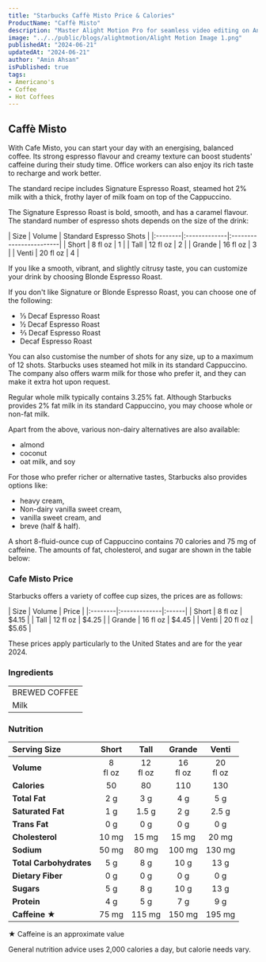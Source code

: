 ```yaml
---
title: "Starbucks Caffè Misto Price & Calories"
ProductName: "Caffè Misto" 
description: "Master Alight Motion Pro for seamless video editing on Android, iOS, and Tablets with our ultimate guide, unlocking advanced features and elevating your skills in 2024!"
image: "../../public/blogs/alightmotion/Alight Motion Image 1.png"
publishedAt: "2024-06-21"
updatedAt: "2024-06-21"
author: "Amin Ahsan"
isPublished: true
tags:
- Americano's
- Coffee
- Hot Coffees
---
```



## Caffè Misto

With Cafe Misto, you can start your day with an energising, balanced coffee. Its strong espresso flavour and creamy texture can boost students' caffeine during their study time. Office workers can also enjoy its rich taste to recharge and work better. 

The standard recipe includes Signature Espresso Roast, steamed hot 2% milk with a thick, frothy layer of milk foam on top of the Cappuccino.

The Signature Espresso Roast is bold, smooth, and has a caramel flavour. The standard number of espresso shots depends on the size of the drink:

<div style={{width:"300px"}}>
| Size    |  Volume      | Standard Espresso Shots |
|:--------|:-------------|:------------------------|
| Short   | 8 fl oz      | 1                       |
| Tall    | 12 fl oz     | 2                       |
| Grande  | 16 fl oz     | 3                       |
| Venti   | 20 fl oz     | 4                       |
</div>

If you like a smooth, vibrant, and slightly citrusy taste, you can customize your drink by choosing Blonde Espresso Roast.

If you don't like Signature or Blonde Espresso Roast, you can choose one of the following:

 - ⅓ Decaf Espresso Roast
 - ½ Decaf Espresso Roast
 - ⅔ Decaf Espresso Roast
 - Decaf Espresso Roast

You can also customise the number of shots for any size, up to a maximum of 12 shots.
Starbucks uses steamed hot milk in its standard Cappuccino. The company also offers warm milk for those who prefer it, and they can make it extra hot upon request.

Regular whole milk typically contains 3.25% fat. Although Starbucks provides 2% fat milk in its standard Cappuccino, you may choose whole or non-fat milk.

Apart from the above, various non-dairy alternatives are also available:
 - almond
 - coconut
 - oat milk, and soy

 For those who prefer richer or alternative tastes, Starbucks also provides options like:

- heavy cream,
- Non-dairy vanilla sweet cream,
- vanilla sweet cream, and
- breve (half & half).

A short 8-fluid-ounce cup of Cappuccino contains 70 calories and 75 mg of caffeine. The amounts of fat, cholesterol, and sugar are shown in the table below:

### Cafe Misto Price

Starbucks offers a variety of coffee cup sizes, the prices are as follows:

<div style={{width:"300px"}}>
| Size    |   Volume     | Price |
|:--------|:-------------|:------|
| Short   | 8 fl oz      | $4.15 |
| Tall    | 12 fl oz     | $4.25 |
| Grande  | 16 fl oz     | $4.45 |
| Venti   | 20 fl oz     | $5.65 |
</div>

These prices apply particularly to the United States and are for the year 2024.


### Ingredients
|                     |
|:--------------------|
| BREWED COFFEE       |
| Milk       |

### Nutrition

|  Serving Size	            | Short          | Tall        | Grande   | Venti    |
|:--------------------------|:--------------:|:-----------:|:--------:|:--------:|
| **Volume**                | 8 <br/> fl oz  | 12 <br/> fl oz |  16 <br/> fl oz | 20 <br/> fl oz |
| **Calories**              | 50              | 80          | 110       | 130      |
| **Total Fat**             | 2 g             | 3 g         | 4 g      | 5 g     |
| **Saturated Fat**         | 1 g             | 1.5 g         | 2 g      | 2.5 g     |
| **Trans Fat**             | 0 g             | 0 g         | 0 g      | 0 g     |
| **Cholesterol**           | 10 mg            | 15 mg        | 15 mg    | 20 mg   |
| **Sodium**                | 50 mg            | 80 mg       | 100 mg   | 130 mg  | 
| **Total Carbohydrates**   | 5 g             | 8 g         | 10 g      | 13 g    |
| **Dietary Fiber**         | 0 g             | 0 g         | 0 g      | 0 g     |
| **Sugars**                | 5 g             | 8 g         | 10 g      | 13 g    |
| **Protein**               | 4 g             | 5 g         | 7 g      | 9 g    |
| **Caffeine ★**           | 75 mg          | 115 mg       | 150 mg   | 195 mg  |

★ Caffeine is an approximate value

General nutrition advice uses 2,000 calories a day, but calorie needs vary.